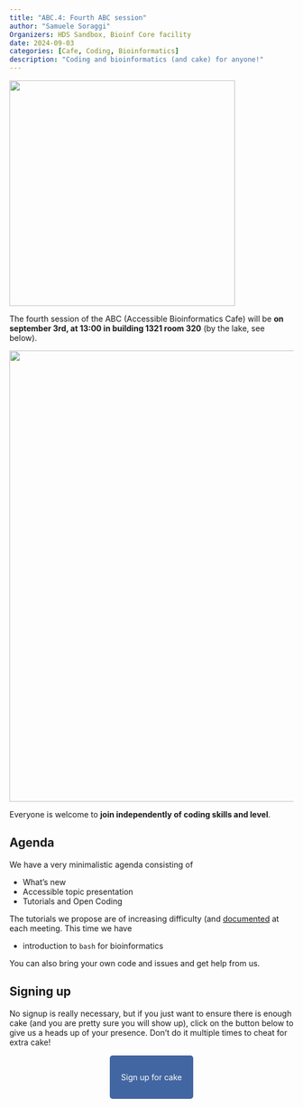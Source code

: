 ```yaml
---
title: "ABC.4: Fourth ABC session"
author: "Samuele Soraggi"
Organizers: HDS Sandbox, Bioinf Core facility
date: 2024-09-03
categories: [Cafe, Coding, Bioinformatics]
description: "Coding and bioinformatics (and cake) for anyone!"
---
```


![](../../img/news/number4.png){fig-align="center" width=400px}

The fourth session of the ABC (Accessible Bioinformatics Cafe) will be **on september 3rd, at 13:00 in building 1321 room 320** (by the lake, see below).

![](../../img/news/bartholin1231.png){fig-align="center" width=800px}

Everyone is welcome to **join independently of coding skills and level**. 

## Agenda
 
We have a very minimalistic agenda consisting of

- What's new
- Accessible topic presentation
- Tutorials and Open Coding

The tutorials we propose are of increasing difficulty (and [documented](../../Documentation.qmd) at each meeting. This time we have

- introduction to `bash` for bioinformatics

You can also bring your own code and issues and get help from us.
 
## Signing up

No signup is really necessary, but if you just want to ensure there is enough cake (and you are pretty sure you will show up), click on the button below to give us a heads up of your presence. Don't do it multiple times to cheat for extra cake!

&nbsp;

 <p align="center">
  <a href="https://docs.google.com/forms/d/e/1FAIpQLSc0TAGJx8LHALBNUtirUIczqTOcv3M6yKANutNeCHAS8oxsGw/viewform?usp=pp_url&entry.1204655311=Yes" style="background-color: #4266A1; color: #FFFFFF; padding: 30px 20px; text-decoration: none; border-radius: 5px;">
    Sign up for cake
  </a>
</p>
